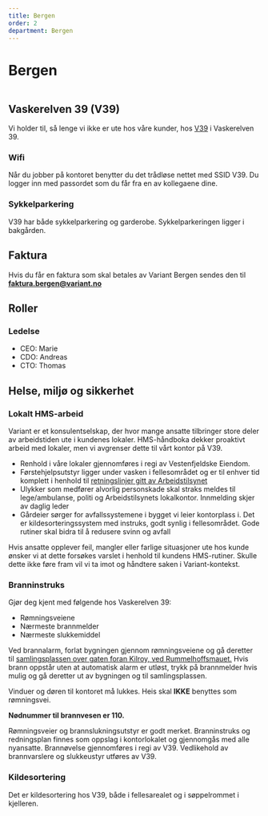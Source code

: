 ```yaml
---
title: Bergen
order: 2
department: Bergen
---
```



# Bergen

<img
  src="../assets/illustrations/office-bergen.png"
  role="none"
  alt=""
  className="illustration illustration--right"
/>

## Vaskerelven 39 (V39)

Vi holder til, så lenge vi ikke er ute hos våre kunder, hos
[V39](https://g.page/Vaskerelven-39-5323?share) i Vaskerelven 39.

<IllustrationHeading figureName="wifiHigh">

### Wifi

</IllustrationHeading>

Når du jobber på kontoret benytter du det trådløse nettet med SSID V39.
Du logger inn med passordet som du får fra en av kollegaene dine.

<IllustrationHeading figureName="bike">

### Sykkelparkering

</IllustrationHeading>

V39 har både sykkelparkering og garderobe. Sykkelparkeringen ligger i
bakgården.

## Faktura

Hvis du får en faktura som skal betales av Variant Bergen sendes den til
**faktura.bergen@variant.no**


## Roller

<IllustrationHeading  figureName="group">

### Ledelse

</IllustrationHeading>

- CEO: Marie
- CDO: Andreas
- CTO: Thomas

## Helse, miljø og sikkerhet

### Lokalt HMS-arbeid

Variant er et konsulentselskap, der hvor mange ansatte tilbringer store deler av
arbeidstiden ute i kundenes lokaler. HMS-håndboka dekker proaktivt arbeid med
lokaler, men vi avgrenser dette til vårt kontor på V39.

- Renhold i våre lokaler gjennomføres i regi av Vestenfjeldske Eiendom.
- Førstehjelpsutstyr ligger under vasken i fellesområdet og er til enhver tid
  komplett i henhold til
  [retningslinjer gitt av Arbeidstilsynet](https://www.arbeidstilsynet.no/tema/personlig-verneutstyr/forstehjelpsutstyr/)
- Ulykker som medfører alvorlig personskade skal straks meldes til
  lege/ambulanse, politi og Arbeidstilsynets lokalkontor. Innmelding skjer av
  daglig leder
- Gårdeier sørger for avfallssystemene i bygget vi leier kontorplass i. Det er
  kildesorteringssystem med instruks, godt synlig i fellesområdet. Gode rutiner
  skal bidra til å redusere svinn og avfall

Hvis ansatte opplever feil, mangler eller farlige situasjoner ute hos kunde
ønsker vi at dette forsøkes varslet i henhold til kundens HMS-rutiner. Skulle
dette ikke føre fram vil vi ta imot og håndtere saken i Variant-kontekst.

<IllustrationHeading figureName="fire">

### Branninstruks

</IllustrationHeading>

Gjør deg kjent med følgende hos Vaskerelven 39:

- Rømningsveiene
- Nærmeste brannmelder
- Nærmeste slukkemiddel

Ved brannalarm, forlat bygningen gjennom rømningsveiene og gå deretter til
[samlingsplassen over gaten foran Kilroy, ved Rummelhoffsmauet.](https://goo.gl/maps/SQCiQ6LS4m77o22X9)
Hvis brann oppstår uten at automatisk alarm er utløst, trykk på brannmelder hvis
mulig og gå deretter ut av bygningen og til samlingsplassen.

Vinduer og døren til kontoret må lukkes. Heis skal **IKKE** benyttes som
rømningsvei.

**Nødnummer til brannvesen er 110.**

Rømningsveier og brannslukningsutstyr er godt merket. Branninstruks og
redningsplan finnes som oppslag i kontorlokalet og gjennomgås med alle
nyansatte. Brannøvelse gjennomføres i regi av V39. Vedlikehold av
brannvarslere og slukkeustyr utføres av V39.

<IllustrationHeading  figureName="recycle">

### Kildesortering

</IllustrationHeading>

Det er kildesortering hos V39, både i fellesarealet og i søppelrommet i
kjelleren.
